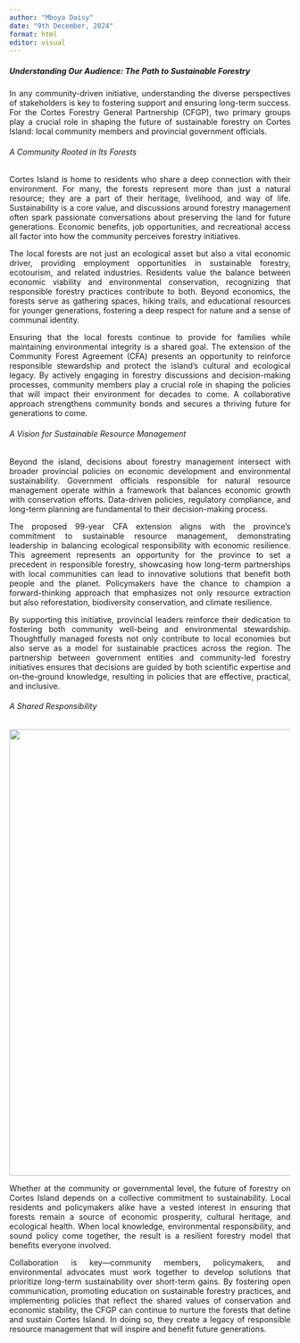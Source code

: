 ```yaml
---
author: "Mboya Daisy"
date: "9th December, 2024"
format: html
editor: visual
---
```

::: {style="text-align: justify"}
##### Understanding Our Audience: The Path to Sustainable Forestry

In any community-driven initiative, understanding the diverse perspectives of stakeholders is key to fostering support and ensuring long-term success. For the Cortes Forestry General Partnership (CFGP), two primary groups play a crucial role in shaping the future of sustainable forestry on Cortes Island: local community members and provincial government officials.

###### A Community Rooted in Its Forests

Cortes Island is home to residents who share a deep connection with their environment. For many, the forests represent more than just a natural resource; they are a part of their heritage, livelihood, and way of life. Sustainability is a core value, and discussions around forestry management often spark passionate conversations about preserving the land for future generations. Economic benefits, job opportunities, and recreational access all factor into how the community perceives forestry initiatives.

The local forests are not just an ecological asset but also a vital economic driver, providing employment opportunities in sustainable forestry, ecotourism, and related industries. Residents value the balance between economic viability and environmental conservation, recognizing that responsible forestry practices contribute to both. Beyond economics, the forests serve as gathering spaces, hiking trails, and educational resources for younger generations, fostering a deep respect for nature and a sense of communal identity.

Ensuring that the local forests continue to provide for families while maintaining environmental integrity is a shared goal. The extension of the Community Forest Agreement (CFA) presents an opportunity to reinforce responsible stewardship and protect the island’s cultural and ecological legacy. By actively engaging in forestry discussions and decision-making processes, community members play a crucial role in shaping the policies that will impact their environment for decades to come. A collaborative approach strengthens community bonds and secures a thriving future for generations to come.

###### A Vision for Sustainable Resource Management

Beyond the island, decisions about forestry management intersect with broader provincial policies on economic development and environmental sustainability. Government officials responsible for natural resource management operate within a framework that balances economic growth with conservation efforts. Data-driven policies, regulatory compliance, and long-term planning are fundamental to their decision-making process.

The proposed 99-year CFA extension aligns with the province’s commitment to sustainable resource management, demonstrating leadership in balancing ecological responsibility with economic resilience. This agreement represents an opportunity for the province to set a precedent in responsible forestry, showcasing how long-term partnerships with local communities can lead to innovative solutions that benefit both people and the planet. Policymakers have the chance to champion a forward-thinking approach that emphasizes not only resource extraction but also reforestation, biodiversity conservation, and climate resilience.

By supporting this initiative, provincial leaders reinforce their dedication to fostering both community well-being and environmental stewardship. Thoughtfully managed forests not only contribute to local economies but also serve as a model for sustainable practices across the region. The partnership between government entities and community-led forestry initiatives ensures that decisions are guided by both scientific expertise and on-the-ground knowledge, resulting in policies that are effective, practical, and inclusive.

###### A Shared Responsibility

![](images/clipboard-1244001873.png){fig-align="center" width="800"}

Whether at the community or governmental level, the future of forestry on Cortes Island depends on a collective commitment to sustainability. Local residents and policymakers alike have a vested interest in ensuring that forests remain a source of economic prosperity, cultural heritage, and ecological health. When local knowledge, environmental responsibility, and sound policy come together, the result is a resilient forestry model that benefits everyone involved.

Collaboration is key—community members, policymakers, and environmental advocates must work together to develop solutions that prioritize long-term sustainability over short-term gains. By fostering open communication, promoting education on sustainable forestry practices, and implementing policies that reflect the shared values of conservation and economic stability, the CFGP can continue to nurture the forests that define and sustain Cortes Island. In doing so, they create a legacy of responsible resource management that will inspire and benefit future generations.
:::
